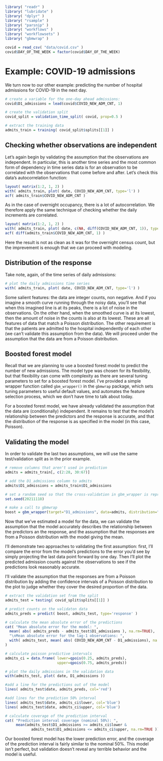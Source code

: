 ```r
library( "readr" )
library( "lubridate" )
library( "dplyr" )
library( "rsample" )
library( "parsnip" )
library( "workflows" )
library( "workflowsets" )
library( "gbmwrap" )

covid = read_csv( "data/covid.csv" )
covid$DAY_OF_THE_WEEK = factor(covid$DAY_OF_THE_WEEK)
```

# Example: COVID-19 admissions
We turn now to our other example: predicting the number of hospital admissions for COVID-19 in the next day.

```r
# create a variable for the one-day ahead admissions:
covid$D1_admissions = lead(covid$COVID_NEW_ADM_CNT, 1)

# create the validation split
covid_split = validation_time_split( covid, prop=0.5 )

# extract the training data
admits_train = training( covid_split$splits[[1]] )
```

## Checking whether observations are independent
Let's again begin by validating the assumption that the observations are independent. In particular, this is another time series and the most common form of dependency in time series data is for an observation to be correlated with the observations that come before and after. Let's check this data's autocorrelation function:

```r
layout( matrix(1:2, 1, 2) )
with( admits_train, plot( date, COVID_NEW_ADM_CNT, type='l') )
acf( admits_train$COVID_NEW_ADM_CNT )
```

As in the case of overnight occupancy, there is a lot of autocorrelation. We therefore apply the same technique of checking whether the daily increments are correlated.

```r
layout( matrix(1:2, 1, 2) )
with( admits_train, plot( date, c(NA, diff(COVID_NEW_ADM_CNT, 1)), type='l') )
acf( diff(admits_train$COVID_NEW_ADM_CNT, 1) )
```

Here the result is not as clean as it was for the overnight census count, but the imprevement is enough that we can proceed with modeling.

## Distribution of the response
Take note, again, of the time series of daily admissions:

```r
# plot the daily admissions time series
with( admits_train, plot( date, COVID_NEW_ADM_CNT, type='l') )
```

Some salient features: the data are integer counts, non negative. And if you imagine a smooth curve running through the noisy data, you'll see that when this imagined line is at its peaks, there is a lot of noise in the observations. On the other hand, when the smoothed curve is at its lowest, then the amount of noise in the counts is also at its lowest. These are all features of data that match a Poisson distribution. The other requirement is that the patients are admitted to the hospital independently of each other (we can't validate this assumption from the data). We will proceed under the assumption that the data are from a Poisson distribution.



## Boosted forest model
Recall that we are planning to use a boosted forest model to predict the number of new admissions. The model type was chosen for its flexibility, but that flexibility can come with complexity as there are several tuning parameters to set for a boosted forest model. I've provided a simple wrapper function called `gbm_wrapper()` in the `gbmwrap` package, which sets tuning parameters to useful default values, and automates the feature selection process, which we don't have time to talk about today.

For a boosted forest model, we have already validated the assumption that the data are (conditionally) independent. It remains to test that the model's relationship between the predictors and the response is accurate, and that the distribution of the response is as specified in the model (in this case, Poisson).


## Validating the model
In order to validate the last two assumptions, we will use the same test/validation split as in the prior example.

```r
# remove columns that aren't used in prediction
admits = admits_train[, c(2:28, 30:67)]

# add the D1_admissions column to admits
admits$D1_admissions = admits_train$D1_admissions

# set a random seed so that the cross-validation in gbm_wrapper is reproducible
set.seed(20211118)

# make a call to gbmwrap
boost = gbm_wrapper(target="D1_admissions", data=admits, distribution="poisson")
```

Now that we've estimated a model for the data, we can validate the assumption that the model accurately describes the relationship between the predictors an the response, and the assumption that the responses are from a Poisson distribution with the model giving the mean.

I'll demonstrate two approaches to validating the first assumption: first, I'll compare the error from the model's predictions to the error you'd see by simply projecting the last data point forward by one day. Then I'll plot the predicted admission counts against the observations to see if the predictions look reasonably accurate.

I'll validate the assumption that the responses are from a Poisson distribution by adding the confidence intervals of a Poisson distribution to the plot to judge whether they cover the desired proportion of the data.

```r
# extract the validation set from the split
admits_test = testing( covid_split$splits[[1]] )

# predict counts on the validaton data
admits_preds = predict( boost, admits_test, type='response' )

# calculate the mean absolute error of the predictions
cat( "Mean absolute error for the model: ", 
  mean( abs( admits_preds - admits_test$D1_admissions ), na.rm=TRUE), 
  "\nMean absolute error for the lag-1 observations: ",
  with( admits_test, mean( abs( COVID_NEW_ADM_CNT - D1_admissions), na.rm=TRUE))
)

# calculate poisson predictive intervals
admits_ci = data.frame( lower=qpois(0.25, admits_preds),
                        upper=qpois(0.75, admits_preds))

# plot the daily admissions in the validation data
with(admits_test, plot( date, D1_admissions ))

#add a line for the predictions out of the model
lines( admits_test$date, admits_preds, col='red')

#add lines for the prediction 50% interval
lines( admits_test$date, admits_ci$lower, col='blue')
lines( admits_test$date, admits_ci$upper, col='blue')

# calculate coverage of the prediction interval
cat( "Prediction interval coverage (nominal 50%): ",
     mean(admits_test$D1_admissions >= admits_ci$lower &
            admits_test$D1_admissions <= admits_ci$upper, na.rm=TRUE ))
```

Our boosted forest model has the lower prediction error, and the coverage of the prediction interval is fairly similar to the nominal 50%. This model isn't perfect, but validation doesn't reveal any terrible behavior and the model is useful.

